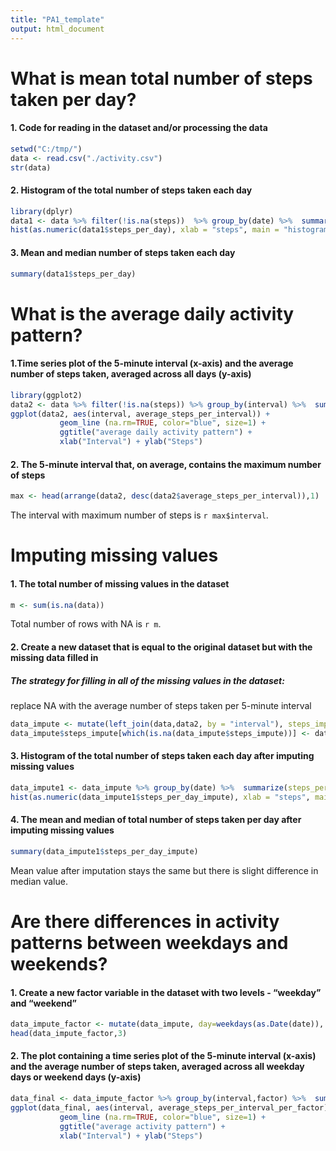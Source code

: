 ```yaml
---
title: "PA1_template"
output: html_document
---
```


# What is mean total number of steps taken per day?

#### 1. Code for reading in the dataset and/or processing the data

```r
setwd("C:/tmp/")
data <- read.csv("./activity.csv")
str(data)
```

#### 2. Histogram of the total number of steps taken each day

```r
library(dplyr)
data1 <- data %>% filter(!is.na(steps))  %>% group_by(date) %>%  summarize(steps_per_day = sum(steps, na.rm = TRUE)) 
hist(as.numeric(data1$steps_per_day), xlab = "steps", main = "histogram of total number of steps taken per day")

```

#### 3. Mean and median number of steps taken each day
```r
summary(data1$steps_per_day)
```

# What is the average daily activity pattern?

#### 1.Time series plot of the 5-minute interval (x-axis) and the average number of steps taken, averaged across all days (y-axis)
```r
library(ggplot2)
data2 <- data %>% filter(!is.na(steps)) %>% group_by(interval) %>%  summarize(average_steps_per_interval = mean(steps, na.rm = TRUE))
ggplot(data2, aes(interval, average_steps_per_interval)) +
           geom_line (na.rm=TRUE, color="blue", size=1) + 
           ggtitle("average daily activity pattern") +
           xlab("Interval") + ylab("Steps")
```

#### 2. The 5-minute interval that, on average, contains the maximum number of steps

```r
max <- head(arrange(data2, desc(data2$average_steps_per_interval)),1)
```
The interval with maximum number of steps is `r max$interval`.

# Imputing missing values

#### 1. The total number of missing values in the dataset
```r
m <- sum(is.na(data))
```
Total number of rows with NA is `r m`.

#### 2. Create a new dataset that is equal to the original dataset but with the missing data filled in

##### The strategy for filling in all of the missing values in the dataset: 
replace NA with the average number of steps taken per 5-minute interval 

```r
data_impute <- mutate(left_join(data,data2, by = "interval"), steps_impute=  steps )
data_impute$steps_impute[which(is.na(data_impute$steps_impute))] <- data_impute$average_steps_per_interval
```
#### 3. Histogram of the total number of steps taken each day after imputing missing values
```r
data_impute1 <- data_impute %>% group_by(date) %>%  summarize(steps_per_day_impute = sum(steps_impute, na.rm = TRUE)) 
hist(as.numeric(data_impute1$steps_per_day_impute), xlab = "steps", main = "histogram of total number of steps taken per day")
```

#### 4. The mean and median of total number of steps taken per day after imputing missing values
```r
summary(data_impute1$steps_per_day_impute)
```

Mean value after imputation stays the same but there is slight difference in median value.

# Are there differences in activity patterns between weekdays and weekends?

#### 1. Create a new factor variable in the dataset with two levels - "weekday" and "weekend"
```r
data_impute_factor <- mutate(data_impute, day=weekdays(as.Date(date)), factor = as.factor(ifelse(weekdays(as.Date(date)) %in% c('Saturday','Sunday'), c("weekend"), c("weekday"))))
head(data_impute_factor,3)

```
#### 2. The plot containing a time series plot of the 5-minute interval (x-axis) and the average number of steps taken, averaged across all weekday days or weekend days (y-axis)
```r
data_final <- data_impute_factor %>% group_by(interval,factor) %>%  summarize(average_steps_per_interval_per_factor = mean(steps_impute))
ggplot(data_final, aes(interval, average_steps_per_interval_per_factor)) + facet_grid(factor ~ .) +
           geom_line (na.rm=TRUE, color="blue", size=1) + 
           ggtitle("average activity pattern") +
           xlab("Interval") + ylab("Steps")
```
           


